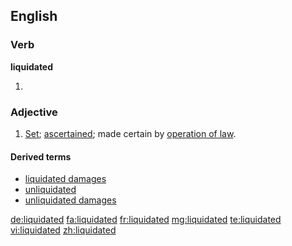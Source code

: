 ==English==

===Verb===
'''liquidated'''
# {{en-past of|liquidate}}

===Adjective===
{{en-adj}}
# {{context|legal|lang=en}} [[set|Set]]; [[ascertained]]; made certain by [[operation of law]].

====Derived terms====
* [[liquidated damages]]
* [[unliquidated]]
* [[unliquidated damages]]

[[de:liquidated]]
[[fa:liquidated]]
[[fr:liquidated]]
[[mg:liquidated]]
[[te:liquidated]]
[[vi:liquidated]]
[[zh:liquidated]]